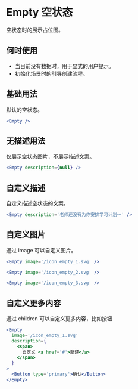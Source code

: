 # Empty 空状态

空状态时的展示占位图。

## 何时使用

- 当目前没有数据时，用于显式的用户提示。
- 初始化场景时的引导创建流程。

## 基础用法

默认的空状态。

```jsx
<Empty />
```

## 无描述用法

仅展示空状态图片，不展示描述文案。

```jsx
<Empty description={null} />
```

## 自定义描述

自定义描述空状态的文案。

```jsx
<Empty description='老师还没有为你安排学习计划～' />
```

## 自定义图片

通过 image 可以自定义图片。

```jsx
<Empty image='/icon_empty_1.svg' />
```

```jsx
<Empty image='/icon_empty_2.svg' />
```

```jsx
<Empty image='/icon_empty_3.svg' />
```

## 自定义更多内容

通过 children 可以自定义更多内容，比如按钮

```jsx
<Empty
  image='/icon_empty_1.svg'
  description={
    <span>
      自定义 <a href='#'>新建</a>
    </span>
  }
>
  <Button type='primary'>确认</Button>
</Empty>
```
